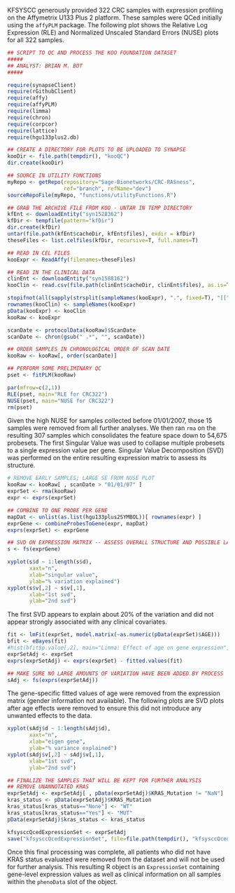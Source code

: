 KFSYSCC generously provided 322 CRC samples with expression profiling on the Affymetrix U133 Plus 2 platform. These samples were QCed initially using the `affyPLM` package. The following plot shows the Relative Log Expression (RLE) and Normalized Unscaled Standard Errors (NUSE) plots for all 322 samples.

```r
## SCRIPT TO QC AND PROCESS THE KOO FOUNDATION DATASET
#####
## ANALYST: BRIAN M. BOT
#####

require(synapseClient)
require(rGithubClient)
require(affy)
require(affyPLM)
require(limma)
require(chron)
require(corpcor)
require(lattice)
require(hgu133plus2.db)

## CREATE A DIRECTORY FOR PLOTS TO BE UPLOADED TO SYNAPSE
kooDir <- file.path(tempdir(), "kooQC")
dir.create(kooDir)

## SOURCE IN UTILITY FUNCTIONS
myRepo <- getRepo(repository="Sage-Bionetworks/CRC-RASness",
                  ref="branch", refName="dev")
sourceRepoFile(myRepo, "functions/utilityFunctions.R")

## GRAB THE ARCHIVE FILE FROM KOO - UNTAR IN TEMP DIRECTORY
kfEnt <- downloadEntity("syn1528362")
kfDir <- tempfile(pattern="kfDir")
dir.create(kfDir)
untar(file.path(kfEnt$cacheDir, kfEnt$files), exdir = kfDir)
theseFiles <- list.celfiles(kfDir, recursive=T, full.names=T)

## READ IN CEL FILES
kooExpr <- ReadAffy(filenames=theseFiles)

## READ IN THE CLINICAL DATA
clinEnt <- downloadEntity("syn1588162")
kooClin <- read.csv(file.path(clinEnt$cacheDir, clinEnt$files), as.is=T)

stopifnot(all(sapply(strsplit(sampleNames(kooExpr), ".", fixed=T), "[[", 1) == kooClin$SN))
rownames(kooClin) <- sampleNames(kooExpr)
pData(kooExpr) <- kooClin
kooRaw <- kooExpr

scanDate <- protocolData(kooRaw)$ScanDate
scanDate <- chron(gsub(" .*", "", scanDate))

## ORDER SAMPLES IN CHRONOLOGICAL ORDER OF SCAN DATE
kooRaw <- kooRaw[, order(scanDate)]

## PERFORM SOME PRELIMINARY QC
pset <- fitPLM(kooRaw)
```

```r
par(mfrow=c(2,1))
RLE(pset, main="RLE for CRC322")
NUSE(pset, main="NUSE for CRC322")
rm(pset)
```

Given the high NUSE for samples collected before 01/01/2007, those 15 samples were removed from all further analyses. We then ran `rma` on the resulting 307 samples which consolidates the feature space down to 54,675 probesets. The first Singular Value was used to collapse multiple probesets to a single expression value per gene. Singular Value Decomposition (SVD) was performed on the entire resulting expression matrix to assess its structure.

```r
# REMOVE EARLY SAMPLES; LARGE SE FROM NUSE PLOT
kooRaw <- kooRaw[ , scanDate > "01/01/07" ]
exprSet <- rma(kooRaw)
expr <- exprs(exprSet)

## COMBINE TO ONE PROBE PER GENE
mapDat <- unlist(as.list(hgu133plus2SYMBOL))[ rownames(expr) ]
exprGene <- combineProbesToGene(expr, mapDat)
exprs(exprSet) <- exprGene

## SVD ON EXPRESSION MATRIX -- ASSESS OVERALL STRUCTURE AND POSSIBLE LATENT STRUCTURE
s <- fs(exprGene)
```

```r
xyplot(s$d ~ 1:length(s$d),
       xaxt="n",
       xlab="singular value",
       ylab="% variation explained")
xyplot(s$v[,2] ~ s$v[,1],
       xlab="1st svd",
       ylab="2nd svd")
```

The first SVD appears to explain about 20% of the variation and did not appear strongly associated with any clinical covariates.

```r
fit <- lmFit(exprSet, model.matrix(~as.numeric(pData(exprSet)$AGE)))
bfit <- eBayes(fit)
#hist(bfit$p.value[,2], main="Limma: Effect of age on gene expression", xlab="p-value")
exprSetAdj <- exprSet
exprs(exprSetAdj) <- exprs(exprSet) - fitted.values(fit)

## MAKE SURE NO LARGE AMOUNTS OF VARIATION HAVE BEEN ADDED BY PROCESS
sAdj <- fs(exprs(exprSetAdj))
```

The gene-specific fitted values of age were removed from the expression matrix (gender information not available). The following plots are SVD plots after age effects were removed to ensure this did not introduce any unwanted effects to the data.

```r
xyplot(sAdj$d ~ 1:length(sAdj$d),
       xaxt="n",
       xlab="eigen gene",
       ylab="% variance explained")
xyplot(sAdj$v[,2] ~ sAdj$v[,1],
       xlab="1st svd",
       ylab="2nd svd")
```

```r
## FINALIZE THE SAMPLES THAT WILL BE KEPT FOR FURTHER ANALYSIS
## REMOVE UNANNOTATED KRAS
exprSetAdj <- exprSetAdj[ , pData(exprSetAdj)$KRAS_Mutation != "NaN"]
kras_status <- pData(exprSetAdj)$KRAS_Mutation
kras_status[kras_status=="None"] <- "WT"
kras_status[kras_status=="Yes"] <- "MUT"
pData(exprSetAdj)$kras_status <- kras_status

kfsysccQcedExpressionSet <- exprSetAdj
save("kfsysccQcedExpressionSet", file=file.path(tempdir(), "kfsysccQcedExpressionSet.rda"))
```

Once this final processing was complete, all patients who did not have KRAS status evaluated were removed from the dataset and will not be used for further analysis. This resulting R object is an `ExpressionSet` containing gene-level expression values as well as clinical information on all samples within the `phenoData` slot of the object.
